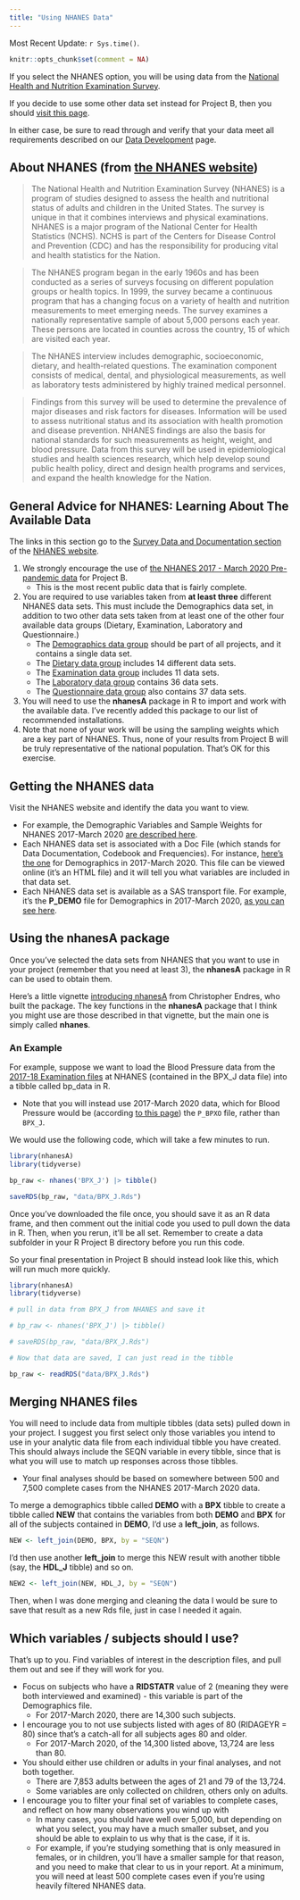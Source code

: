 ```yaml
---
title: "Using NHANES Data"
---
```


Most Recent Update: `r Sys.time()`.

```r
knitr::opts_chunk$set(comment = NA)
```

If you select the NHANES option, you will be using data from the [National Health and Nutrition Examination Survey](https://wwwn.cdc.gov/nchs/nhanes/Default.aspx). 

If you decide to use some other data set instead for Project B, then you should [visit this page](data3.qmd).

In either case, be sure to read through and verify that your data meet all requirements described on our [Data Development](data1.qmd) page.

## About NHANES (from [the NHANES website](https://www.cdc.gov/nchs/nhanes/about_nhanes.htm))

> The National Health and Nutrition Examination Survey (NHANES) is a program of studies designed to assess the health and nutritional status of adults and children in the United States. The survey is unique in that it combines interviews and physical examinations. NHANES is a major program of the National Center for Health Statistics (NCHS). NCHS is part of the Centers for Disease Control and Prevention (CDC) and has the responsibility for producing vital and health statistics for the Nation.

> The NHANES program began in the early 1960s and has been conducted as a series of surveys focusing on different population groups or health topics. In 1999, the survey became a continuous program that has a changing focus on a variety of health and nutrition measurements to meet emerging needs. The survey examines a nationally representative sample of about 5,000 persons each year. These persons are located in counties across the country, 15 of which are visited each year.

> The NHANES interview includes demographic, socioeconomic, dietary, and health-related questions. The examination component consists of medical, dental, and physiological measurements, as well as laboratory tests administered by highly trained medical personnel.

> Findings from this survey will be used to determine the prevalence of major diseases and risk factors for diseases. Information will be used to assess nutritional status and its association with health promotion and disease prevention. NHANES findings are also the basis for national standards for such measurements as height, weight, and blood pressure. Data from this survey will be used in epidemiological studies and health sciences research, which help develop sound public health policy, direct and design health programs and services, and expand the health knowledge for the Nation.

## General Advice for NHANES: Learning About The Available Data

The links in this section go to the [Survey Data and Documentation section](https://wwwn.cdc.gov/nchs/nhanes/Default.aspx) of the [NHANES website](https://www.cdc.gov/nchs/nhanes/index.htm).

1. We strongly encourage the use of [the NHANES 2017 - March 2020 Pre-pandemic data](https://wwwn.cdc.gov/nchs/nhanes/continuousnhanes/default.aspx?cycle=2017-2020) for Project B.
    - This is the most recent public data that is fairly complete.
2. You are required to use variables taken from **at least three** different NHANES data sets. This must include the Demographics data set, in addition to two other data sets taken from at least one of the other four available data groups (Dietary, Examination, Laboratory and Questionnaire.) 
    - The [Demographics data group](https://wwwn.cdc.gov/nchs/nhanes/search/datapage.aspx?Component=Demographics&Cycle=2017-2020) should be part of all projects, and it contains a single data set.
    - The [Dietary data group](https://wwwn.cdc.gov/nchs/nhanes/search/datapage.aspx?Component=Dietary&Cycle=2017-2020) includes 14 different data sets.
    - The [Examination data group](https://wwwn.cdc.gov/nchs/nhanes/search/datapage.aspx?Component=Examination&Cycle=2017-2020) includes 11 data sets.
    - The [Laboratory data group](https://wwwn.cdc.gov/nchs/nhanes/search/datapage.aspx?Component=Laboratory&Cycle=2017-2020) contains 36 data sets.
    - The [Questionnaire data group](https://wwwn.cdc.gov/nchs/nhanes/search/datapage.aspx?Component=Questionnaire&Cycle=2017-2020) also contains 37 data sets.
3. You will need to use the **nhanesA** package in R to import and work with the available data. I've recently added this package to our list of recommended installations.
4. Note that none of your work will be using the sampling weights which are a key part of NHANES. Thus, none of your results from Project B will be truly representative of the national population. That's OK for this exercise.

## Getting the NHANES data

Visit the NHANES website and identify the data you want to view.

- For example, the Demographic Variables and Sample Weights for NHANES 2017-March 2020 [are described here](https://wwwn.cdc.gov/nchs/nhanes/search/datapage.aspx?Component=Demographics&Cycle=2017-2020).
- Each NHANES data set is associated with a Doc File (which stands for Data Documentation, Codebook and Frequencies). For instance, [here's the one](https://wwwn.cdc.gov/Nchs/Nhanes/2017-2018/P_DEMO.htm) for Demographics in 2017-March 2020. This file can be viewed online (it's an HTML file) and it will tell you what variables are included in that data set.
- Each NHANES data set is available as a SAS transport file. For example, it's the **P_DEMO** file for Demographics in 2017-March 2020, [as you can see here](https://wwwn.cdc.gov/nchs/nhanes/search/datapage.aspx?Component=Demographics&Cycle=2017-2020).

## Using the nhanesA package

Once you've selected the data sets from NHANES that you want to use in your project (remember that you need at least 3), the **nhanesA** package in R can be used to obtain them. 

Here's a little vignette [introducing nhanesA](https://cran.rstudio.com/web/packages/nhanesA/vignettes/Introducing_nhanesA.html) from Christopher Endres, who built the package. The key functions in the **nhanesA** package that I think you might use are those described in that vignette, but the main one is simply called **nhanes**.

### An Example

For example, suppose we want to load the Blood Pressure data from the [2017-18 Examination files](https://wwwn.cdc.gov/nchs/nhanes/search/datapage.aspx?Component=Examination&CycleBeginYear=2017) at NHANES (contained in the BPX_J data file) into a tibble called bp_data in R. 

- Note that you will instead use 2017-March 2020 data, which for Blood Pressure would be (according [to this page](https://wwwn.cdc.gov/nchs/nhanes/search/datapage.aspx?Component=Examination&Cycle=2017-2020)) the `P_BPXO` file, rather than `BPX_J`.

We would use the following code, which will take a few minutes to run.

```r
library(nhanesA)
library(tidyverse)

bp_raw <- nhanes('BPX_J') |> tibble()

saveRDS(bp_raw, "data/BPX_J.Rds")
```

Once you've downloaded the file once, you should save it as an R data frame, and then comment out the initial code you used to pull down the data in R. Then, when you rerun, it'll be all set. Remember to create a data subfolder in your R Project B directory before you run this code.

So your final presentation in Project B should instead look like this, which will run much more quickly.

```r
library(nhanesA)
library(tidyverse)

# pull in data from BPX_J from NHANES and save it

# bp_raw <- nhanes('BPX_J') |> tibble()

# saveRDS(bp_raw, "data/BPX_J.Rds")

# Now that data are saved, I can just read in the tibble

bp_raw <- readRDS("data/BPX_J.Rds")
```

## Merging NHANES files

You will need to include data from multiple tibbles (data sets) pulled down in your project. I suggest you first select only those variables you intend to use in your analytic data file from each individual tibble you have created. This should always include the SEQN variable in every tibble, since that is what you will use to match up responses across those tibbles.

- Your final analyses should be based on somewhere between 500 and 7,500 complete cases from the NHANES 2017-March 2020 data.

To merge a demographics tibble called **DEMO** with a **BPX** tibble to create a tibble called **NEW** that contains the variables from both **DEMO** and **BPX** for all of the subjects contained in **DEMO**, I'd use a **left_join**, as follows.

```r
NEW <- left_join(DEMO, BPX, by = "SEQN")
```

I'd then use another **left_join** to merge this NEW result with another tibble (say, the **HDL_J** tibble) and so on.

```r
NEW2 <- left_join(NEW, HDL_J, by = "SEQN")
```

Then, when I was done merging and cleaning the data I would be sure to save that result as a new Rds file, just in case I needed it again.

## Which variables / subjects should I use?

That's up to you. Find variables of interest in the description files, and pull them out and see if they will work for you.

- Focus on subjects who have a **RIDSTATR** value of 2 (meaning they were both interviewed and examined) - this variable is part of the Demographics file. 
    - For 2017-March 2020, there are 14,300 such subjects.
- I encourage you to not use subjects listed with ages of 80 (RIDAGEYR = 80) since that's a catch-all for all subjects ages 80 and older.
    - For 2017-March 2020, of the 14,300 listed above, 13,724 are less than 80.
- You should either use children or adults in your final analyses, and not both together.
    - There are 7,853 adults between the ages of 21 and 79 of the 13,724.
    - Some variables are only collected on children, others only on adults.
- I encourage you to filter your final set of variables to complete cases, and reflect on how many observations you wind up with 
    - In many cases, you should have well over 5,000, but depending on what you select, you may have a much smaller subset, and you should be able to explain to us why that is the case, if it is. 
    - For example, if you're studying something that is only measured in females, or in children, you'll have a smaller sample for that reason, and you need to make that clear to us in your report. At a minimum, you will need at least 500 complete cases even if you're using heavily filtered NHANES data.


